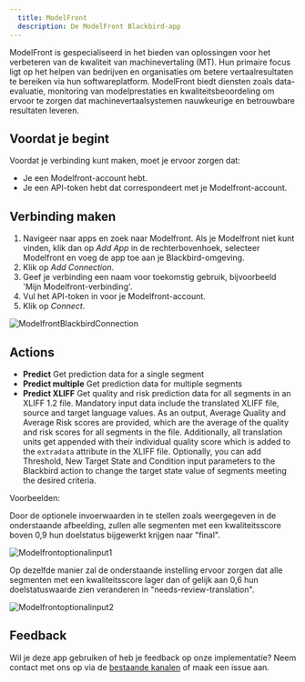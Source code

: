 ```yaml
---
  title: ModelFront
  description: De ModelFront Blackbird-app
---
```


<LinkCard title="Bekijk op Github" target="_blank" href="https://github.com/bb-io/ModelFront" icon="github" />

ModelFront is gespecialiseerd in het bieden van oplossingen voor het verbeteren van de kwaliteit van machinevertaling (MT). Hun primaire focus ligt op het helpen van bedrijven en organisaties om betere vertaalresultaten te bereiken via hun softwareplatform. ModelFront biedt diensten zoals data-evaluatie, monitoring van modelprestaties en kwaliteitsbeoordeling om ervoor te zorgen dat machinevertaalsystemen nauwkeurige en betrouwbare resultaten leveren.

## Voordat je begint

Voordat je verbinding kunt maken, moet je ervoor zorgen dat:

- Je een Modelfront-account hebt.
- Je een API-token hebt dat correspondeert met je Modelfront-account.

## Verbinding maken

1. Navigeer naar apps en zoek naar Modelfront. Als je Modelfront niet kunt vinden, klik dan op _Add App_ in de rechterbovenhoek, selecteer Modelfront en voeg de app toe aan je Blackbird-omgeving.
2. Klik op _Add Connection_.
3. Geef je verbinding een naam voor toekomstig gebruik, bijvoorbeeld 'Mijn Modelfront-verbinding'.
4. Vul het API-token in voor je Modelfront-account.
7. Klik op _Connect_.

![ModelfrontBlackbirdConnection](https://raw.githubusercontent.com/bb-io/ModelFront/main/image/README/ModelfrontBlackbirdConnection.png)

## Actions

- **Predict** Get prediction data for a single segment
- **Predict multiple** Get prediction data for multiple segments
- **Predict XLIFF** Get quality and risk prediction data for all segments in an XLIFF 1.2 file. Mandatory input data include the translated XLIFF file, source and target language values. As an output, Average Quality and Average Risk scores are provided, which are the average of the quality and risk scores for all segments in the file. Additionally, all translation units get appended with their individual quality score which is added to the `extradata` attribute in the XLIFF file. Optionally, you can add Threshold, New Target State and Condition input parameters to the Blackbird action to change the target state value of segments meeting the desired criteria.

Voorbeelden:

Door de optionele invoerwaarden in te stellen zoals weergegeven in de onderstaande afbeelding, zullen alle segmenten met een kwaliteitsscore boven 0,9 hun doelstatus bijgewerkt krijgen naar "final".

![Modelfrontoptionalinput1](https://raw.githubusercontent.com/bb-io/ModelFront/main/image/README/Modelfrontoptionalinput1.png)

Op dezelfde manier zal de onderstaande instelling ervoor zorgen dat alle segmenten met een kwaliteitsscore lager dan of gelijk aan 0,6 hun doelstatuswaarde zien veranderen in "needs-review-translation".

![Modelfrontoptionalinput2](https://raw.githubusercontent.com/bb-io/ModelFront/main/image/README/Modelfrontoptionalinput2.png)

## Feedback

Wil je deze app gebruiken of heb je feedback op onze implementatie? Neem contact met ons op via de [bestaande kanalen](https://www.blackbird.io/) of maak een issue aan.